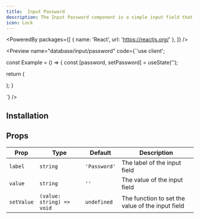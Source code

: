 ```yaml
---
title:  Input Password
description: The Input Password component is a simple input field that allows users to enter a password. It provides a clear, hierarchical view of tasks, allowing you to easily identify manage project timelines.
icon: Lock
---
```


<PoweredBy packages={[
  { name: 'React', url: 'https://reactjs.org/' },
]} />

<Preview name="database/input/password" code={`'use client';


const Example = () => {
  const [password, setPassword] = useState('');

  return (
    <div className="flex w-full h-screen items-center justify-center bg-primary text-black p-8">
      <PasswordInput
        label="Enter your password"
        value={password}
        setValue={setPassword}
      />
    </div>
  );
}

`} />

## Installation

<Installer packageName="database/input/password" />


## Props

| Prop | Type | Default | Description |
|------|------|---------|-------------|
| `label` | `string` | `'Password'` | The label of the input field |
| `value` | `string` | `''` | The value of the input field |
| `setValue` | `(value: string) => void` | `undefined` | The function to set the value of the input field | 

<AutoTypeTable path="node_modules/@repo/database/input/password.tsx" name="PasswordInputProps" />
